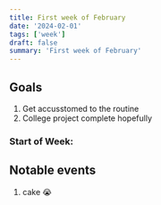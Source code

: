 ```yaml
---
title: First week of February
date: '2024-02-01'
tags: ['week']
draft: false
summary: 'First week of February'
---
```


## Goals

1. Get accusstomed to the routine
2. College project complete hopefully

### Start of Week:

## Notable events

1. cake 😭
